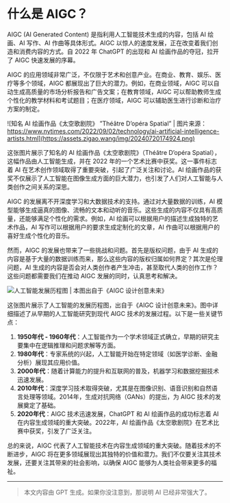 # 什么是 AIGC？

AIGC (AI Generated Content) 是指利用人工智能技术生成的内容，包括 AI 绘画、AI 写作、AI 作曲等具体形式。AIGC 以惊人的速度发展，正在改变着我们创造和消费内容的方式。自 2022 年 ChatGPT 的出现和 AI 绘画作品的夺冠，拉开了 AIGC 快速发展的序幕。

AIGC 的应用领域非常广泛，不仅限于艺术和创意产业。在商业、教育、娱乐、医疗等多个领域，AIGC 都展现出了巨大的潜力。例如，在商业领域，AIGC 可以自动生成高质量的市场分析报告和广告文案；在教育领域，AIGC 可以帮助教师生成个性化的教学材料和考试题目；在医疗领域，AIGC 可以辅助医生进行诊断和治疗方案的制定。

![知名 AI 绘画作品《太空歌剧院》 ”Théâtre D’opéra Spatial” | 图片来源：https://www.nytimes.com/2022/09/02/technology/ai-artificial-intelligence-artists.html](https://assets.zigao.wang/img/20240720174924.png)

这张图片展示了知名的 AI 绘画作品《太空歌剧院》（Théâtre D’opéra Spatial），这幅作品由人工智能生成，并在 2022 年的一个艺术比赛中获奖。这一事件标志着 AI 在艺术创作领域取得了重要突破，引起了广泛关注和讨论。AI 绘画作品的获奖不仅展示了人工智能在图像生成方面的巨大潜力，也引发了人们对人工智能与人类创作之间关系的深思。

AIGC 的发展离不开深度学习和大数据技术的支持。通过对大量数据的训练，AI 模型能够生成逼真的图像、流畅的文本和动听的音乐。这些生成的内容不仅具有高质量，还能够满足个性化的需求。例如，AI 绘画可以根据用户的描述生成独特的艺术作品，AI 写作可以根据用户的要求生成定制化的文章，AI 作曲可以根据用户的喜好生成个性化的音乐。

然而，AIGC 的发展也带来了一些挑战和问题。首先是版权问题，由于 AI 生成的内容是基于大量的数据训练而来，那么这些内容的版权归属如何界定？其次是伦理问题，AI 生成的内容是否会对人类创作者产生冲击，甚至取代人类的创作工作？这些问题都需要我们在推动 AIGC 发展的同时，认真思考和解决。

![人工智能发展历程图 | 本图出自于《AIGC 设计创意未来》](https://assets.zigao.wang/img/20240720174351.png)

这张图片展示了人工智能的发展历程图，出自于《AIGC 设计创意未来》。图中详细描述了从早期的人工智能研究到现代 AIGC 技术的发展过程。以下是一些关键节点：

1. **1950年代 - 1960年代**：人工智能作为一个学术领域正式确立，早期的研究主要集中在逻辑推理和问题求解等方面。
2. **1980年代**：专家系统的兴起，人工智能开始在特定领域（如医学诊断、金融分析）展现其应用价值。
3. **2000年代**：随着计算能力的提升和互联网的普及，机器学习和数据挖掘技术迅速发展。
4. **2010年代**：深度学习技术取得突破，尤其是在图像识别、语音识别和自然语言处理等领域。2014年，生成对抗网络（GANs）的提出，为 AIGC 技术的发展奠定了基础。
5. **2020年代**：AIGC 技术迅速发展，ChatGPT 和 AI 绘画作品的成功标志着 AI 在内容生成领域的重大突破。2022年，AI 绘画作品《太空歌剧院》在艺术比赛中获奖，引发了广泛关注。

总的来说，AIGC 代表了人工智能技术在内容生成领域的重大突破。随着技术的不断进步，AIGC 将在更多领域展现出其独特的价值和潜力。我们不仅要关注其技术发展，还要关注其带来的社会影响，以确保 AIGC 能够为人类社会带来更多的福祉。

---

> 本文内容由 GPT 生成。如果你没注意到，那说明 AI 已经非常强大了。
